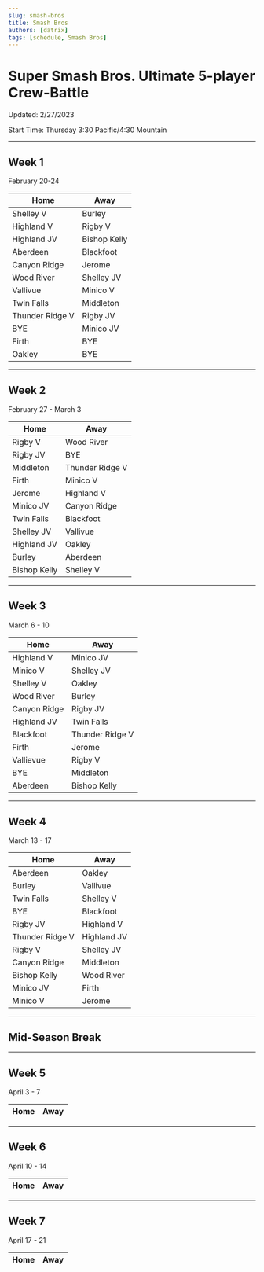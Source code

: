 ```yaml
---
slug: smash-bros
title: Smash Bros
authors: [datrix]
tags: [schedule, Smash Bros]
---
```


# Super Smash Bros. Ultimate 5-player Crew-Battle
Updated: 2/27/2023

Start Time: Thursday 3:30 Pacific/4:30 Mountain

---
## Week 1
February 20-24

| Home | Away |
|---|---|
|Shelley V	|	Burley|
|Highland V	|	Rigby V|
|Highland JV	|	Bishop Kelly|
|Aberdeen	|	Blackfoot|
|Canyon Ridge	|	Jerome|
|Wood River	|	Shelley JV|
|Vallivue	|	Minico V|
|Twin Falls	|	Middleton|
|Thunder Ridge V	|	Rigby JV|
|BYE	|	Minico JV|
|Firth	|	BYE|
|Oakley	|	BYE|

---
## Week 2
February 27 - March 3

| Home | Away |
|---|---|
|Rigby V	|	Wood River|
|Rigby JV	|	BYE|
|Middleton	|	Thunder Ridge V|
|Firth	|	Minico V|
|Jerome	|	Highland V|
|Minico JV	|	Canyon Ridge|
|Twin Falls	|	Blackfoot|
|Shelley JV	|	Vallivue|
|Highland JV	|	Oakley|
|Burley	|	Aberdeen|
|Bishop Kelly	|	Shelley V|

---
## Week 3
March 6 - 10

| Home | Away |
|---|---|
|Highland V	|	Minico JV|
|Minico V	|	Shelley JV|
|Shelley V	|	Oakley|
|Wood River	|	Burley|
|Canyon Ridge	|	Rigby JV|
|Highland JV	|	Twin Falls|
|Blackfoot	|	Thunder Ridge V|
|Firth	|	Jerome|
|Vallievue	|	Rigby V|
|BYE	|	Middleton|
|Aberdeen	|	Bishop Kelly|

---
## Week 4
March 13 - 17

| Home | Away |
|---|---|
|Aberdeen	|	Oakley|
|Burley	|	Vallivue|
|Twin Falls	|	Shelley V|
|BYE	|	Blackfoot|
|Rigby JV	|	Highland V|
|Thunder Ridge V	|	Highland JV|
|Rigby V	|	Shelley JV|
|Canyon Ridge	|	Middleton|
|Bishop Kelly	|	Wood River|
|Minico JV	|	Firth|
|Minico V	|	Jerome|

---
## Mid-Season Break

---
## Week 5
April 3 - 7

| Home | Away |
|---|---|

---
## Week 6
April 10 - 14

| Home | Away |
|---|---|

---
## Week 7
April 17 - 21

| Home | Away |
|---|---|